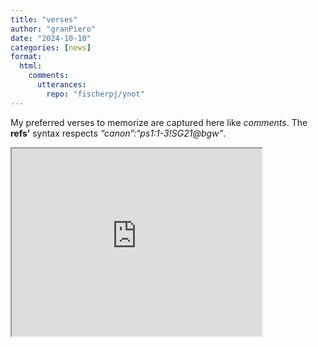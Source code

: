 ```yaml
---
title: "verses"
author: "granPiero"
date: "2024-10-10"
categories: [news]
format: 
  html:
    comments:
      utterances: 
        repo: "fischerpj/ynot"
---
```


My preferred verses to memorize are captured here like *comments*. The **refs'** syntax respects *"canon":"ps1:1-3!SG21\@bgw"*.

<iframe src="https://jsfapi.netlify.app/.netlify/functions/bgw?param=ps1:1-3!SG21" title="jsfapi iframe" width="400" height="300">

</iframe>
